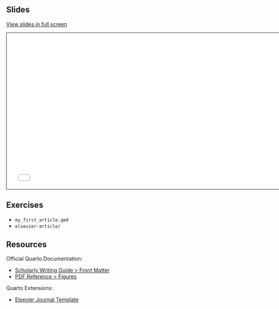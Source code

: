 ## Slides

[View slides in full screen](slides.html)

```{=html}
<iframe class="slide-deck" src="slides.html" height="420" width="747" style="border: 1px solid #123233;"></iframe>
```

## Exercises

- `my_first_article.qmd`
- `elsevier-article/`

## Resources

Official Quarto Documentation:

- [Scholarly Writing Guide \> Front Matter](https://quarto.org/docs/authoring/front-matter.html)
- [PDF Reference \> Figures](https://quarto.org/docs/reference/formats/pdf.html#figures)

Quarto Extensions:

- [Elsevier Journal Template](https://github.com/quarto-journals/elsevier)

